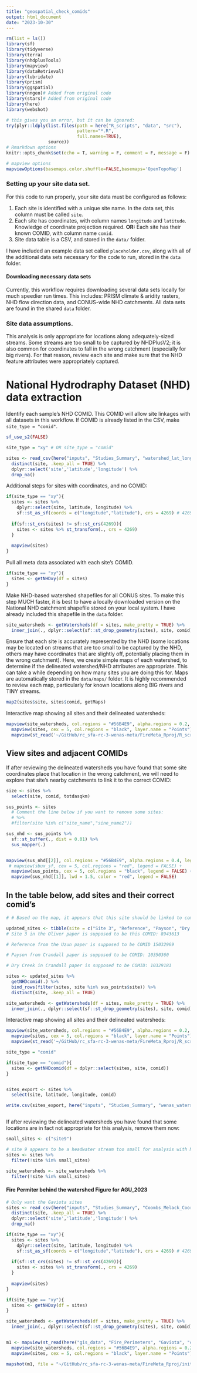 ```yaml
---
title: "geospatial_check_comids"
output: html_document
date: "2023-10-30"
---
```


```r
rm(list = ls())
library(sf)
library(tidyverse)
library(terra)
library(nhdplusTools)
library(mapview)
library(dataRetrieval)
library(lubridate)
library(prism)
library(ggspatial)
library(nngeo)# Added from original code
library(stars)# Added from original code
library(here)
library(webshot)

# this gives you an error, but it can be ignored:
try(plyr::ldply(list.files(path = here("R_scripts", "data", "src"),
                           pattern="*.R",
                           full.names=TRUE),
                source))
# Rmarkdown options
knitr::opts_chunk$set(echo = T, warning = F, comment = F, message = F)

# mapview options
mapviewOptions(basemaps.color.shuffle=FALSE,basemaps='OpenTopoMap')
```

### Setting up your site data set.

For this code to run properly, your site data must be configured as follows:

1)  Each site is identified with a unique site name. In the data set, this column must be called `site`.
2)  Each site has coordinates, with column names `longitude` and `latitude`. Knowledge of coordinate projection required. **OR:**
    Each site has their known COMID, with column name `comid`. 
4)  Site data table is a CSV, and stored in the `data/` folder. 

I have included an example data set called `placeholder.csv`, along with all of the additional data sets necessary for the code to run, stored in the `data` folder. 

#### Downloading necessary data sets

Currently, this workflow requires downloading several data sets locally for much speedier run times. This includes: PRISM climate & aridity rasters, NHD flow direction data, and CONUS-wide NHD catchments. All data sets are found in the shared `data` folder.

### Site data assumptions.

This analysis is only appropriate for locations along adequately-sized streams. Some streams are too small to be captured by NHDPlusV2; it is also common for coordinates to fall in the wrong catchment (especially for big rivers). For that reason, review each site and make sure that the NHD feature attributes were appropriately captured.

# National Hydrodraphy Dataset (NHD) data extraction

Identify each sample's NHD COMID. This COMID will allow site linkages with all datasets in this workflow. If COMID is already listed in the CSV, make `site_type = "comid"`.

```r
sf_use_s2(FALSE)

site_type = "xy" # OR site_type = "comid"

sites <- read_csv(here("inputs", "Studies_Summary", "watershed_lat_long_katie_format.csv")) %>%
  distinct(site, .keep_all = TRUE) %>%
  dplyr::select('site','latitude','longitude') %>% 
  drop_na()

```

Additional steps for sites with coordinates, and no COMID:

```r
if(site_type == "xy"){
  sites <- sites %>%
    dplyr::select(site, latitude, longitude) %>% 
    sf::st_as_sf(coords = c("longitude","latitude"), crs = 4269) # 4269 = NAD83 CRS
  
  if(sf::st_crs(sites) != sf::st_crs(4269)){
    sites <- sites %>% st_transform(., crs = 4269)
  }
  
  mapview(sites)
}
```

Pull all meta data associated with each site's COMID. 

```r
if(site_type == "xy"){
  sites <- getNHDxy(df = sites)
}


```

Make NHD-based watershed shapefiles for all CONUS sites. To make this step MUCH faster, it is best to have a locally downloaded version on the National NHD catchment shapefile stored on your local system. I have already included this shapefile in the `data` folder. 

```r
site_watersheds <- getWatersheds(df = sites, make_pretty = TRUE) %>%
  inner_join(., dplyr::select(sf::st_drop_geometry(sites), site, comid), by = "comid")
```

Ensure that each site is accurately represented by the NHD (some locations may be located on streams that are too small to be captured by the NHD, others may have coordinates that are slightly off, potentially placing them in the wrong catchment). Here, we create simple maps of each watershed, to determine if the delineated watershed/NHD attributes are appropriate. This can take a while depending on how many sites you are doing this for. Maps are automatically stored in the `data/maps/` folder. It is highly recommended to review each map, particularly for known locations along BIG rivers and TINY streams.

```r
map2(sites$site, sites$comid, getMaps) 
```

Interactive map showing all sites and their delineated watersheds:

```r
mapview(site_watersheds, col.regions = "#56B4E9", alpha.regions = 0.2, lwd = 3, layer.name = "Watershed") +
  mapview(sites, cex = 5, col.regions = "black", layer.name = "Points") + 
  mapview(st_read('~/GitHub/rc_sfa-rc-3-wenas-meta/FireMeta_Rproj/R_scripts/data/site_flowlines.gpkg', quiet = T), lwd = 3, color = "red", layer.name = "Flowline")
```

## View sites and adjacent COMIDs

If after reviewing the delineated watersheds you have found that some site coordinates place that location in the wrong catchment, we will need to explore that site's nearby catchments to link it to the correct COMID:

```r
size <- sites %>% 
  select(site, comid, totdasqkm)

sus_points <- sites 
  # Comment the line below if you want to remove some sites:
  # %>%
  #filter(site %in% c("site_name","sine_name2"))

sus_nhd <- sus_points %>%
  sf::st_buffer(., dist = 0.01) %>%
  sus_mapper(.)


mapview(sus_nhd[[2]], col.regions = "#56B4E9", alpha.regions = 0.4, legend = FALSE) +
 # mapview(sbux_sf, cex = 5, col.regions = "red", legend = FALSE) +
  mapview(sus_points, cex = 5, col.regions = "black", legend = FALSE) +
  mapview(sus_nhd[[1]], lwd = 1.5, color = "red", legend = FALSE)
```



## In the table below, add sites and their correct comid's

```r
# # Based on the map, it appears that this site should be linked to comid a different comid

updated_sites <- tibble(site = c("Site 3", "Reference", "Payson", "Dry Creek"),comid = c(8943613, 15032969, 10350360, 10329181)) 
# Site 3 in the Oliver paper is supposed to be this COMID: 8943613 

# Reference from the Uzun paper is supposed to be COMID 15032969

# Payson from Crandall paper is supposed to be COMID: 10350360

# Dry Creek in Crandall paper is supposed to be COMID: 10329181

sites <- updated_sites %>% 
  getNHDcomid(.) %>% 
  bind_rows(filter(sites, site %in% sus_points$site)) %>% 
  distinct(site, .keep_all = TRUE)

site_watersheds <- getWatersheds(df = sites, make_pretty = TRUE) %>%
  inner_join(., dplyr::select(sf::st_drop_geometry(sites), site, comid), by = "comid")

```
Interactive map showing all sites and their delineated watersheds:

```r
mapview(site_watersheds, col.regions = "#56B4E9", alpha.regions = 0.2, lwd = 3, layer.name = "Watershed") +
  mapview(sites, cex = 5, col.regions = "black", layer.name = "Points") + 
  mapview(st_read('~/GitHub/rc_sfa-rc-3-wenas-meta/FireMeta_Rproj/R_scripts/data/site_flowlines.gpkg', quiet = T), lwd = 3, color = "red", layer.name = "Flowline")
```

```r
site_type = "comid"

if(site_type == "comid"){
  sites <- getNHDcomid(df = dplyr::select(sites, site, comid))
}


sites_export <- sites %>%
  select(site, latitude, longitude, comid)

write.csv(sites_export, here("inputs", "Studies_Summary", "wenas_watershed_lat_long_comids.csv"))



```


If after reviewing the delineated watersheds you have found that some locations are in fact not appropriate for this analysis, remove them now:

```r
small_sites <- c("site9")

# site 9 appears to be a headwater stream too small for analysis with NHDPlus V2:
sites <- sites %>%
  filter(!site %in% small_sites)

site_watersheds <- site_watersheds %>%
  filter(!site %in% small_sites)
```





#### Fire Permiter behind the watershed Figure for AGU_2023 ####
```r

# Only want the Gaviota sites 
sites <- read_csv(here("inputs", "Studies_Summary", "Coombs_Melack_Coords.csv")) %>%
  distinct(site, .keep_all = TRUE) %>%
  dplyr::select('site','latitude','longitude') %>% 
  drop_na()

if(site_type == "xy"){
  sites <- sites %>%
    dplyr::select(site, latitude, longitude) %>% 
    sf::st_as_sf(coords = c("longitude","latitude"), crs = 4269) # 4269 = NAD83 CRS
  
  if(sf::st_crs(sites) != sf::st_crs(4269)){
    sites <- sites %>% st_transform(., crs = 4269)
  }
  
  mapview(sites)
}

if(site_type == "xy"){
  sites <- getNHDxy(df = sites)
}

site_watersheds <- getWatersheds(df = sites, make_pretty = TRUE) %>%
  inner_join(., dplyr::select(sf::st_drop_geometry(sites), site, comid), by = "comid")


m1 <- mapview(st_read(here("gis_data", "Fire_Perimeters", "Gaviota", "ca3448712019620040605_20040425_20050412_burn_bndy.shp")), lwd = 3, col.regions = "red", color = "red", quiet = T, alpha.regions = 0.4, layer.name = "Fire Perimeter") +
  mapview(site_watersheds, col.regions = "#56B4E9", alpha.regions = 0.2, lwd = 3, layer.name = "Watershed") +
  mapview(sites, cex = 5, col.regions = "black", layer.name = "Points")

mapshot(m1, file = "~/GitHub/rc_sfa-rc-3-wenas-meta/FireMeta_Rproj/initial_plots/Maps/gaviota.pdf", format = "pdf")
  
```

